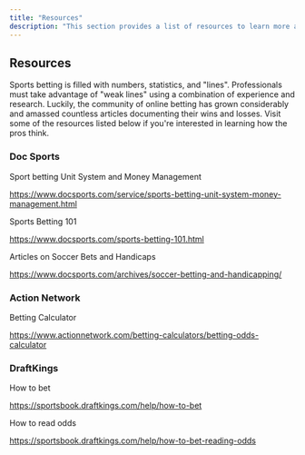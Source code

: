 ```yaml
---
title: "Resources"
description: "This section provides a list of resources to learn more about online betting"
---
```


## Resources
Sports betting is filled with numbers, statistics, and "lines". Professionals must take
advantage of "weak lines" using a combination of experience and research. Luckily, the
community of online betting has grown considerably and amassed countless articles documenting
their wins and losses. Visit some of the resources listed below if you're interested in learning
how the pros think.

### Doc Sports
Sport betting Unit System and Money Management

https://www.docsports.com/service/sports-betting-unit-system-money-management.html

Sports Betting 101

https://www.docsports.com/sports-betting-101.html

Articles on Soccer Bets and Handicaps

https://www.docsports.com/archives/soccer-betting-and-handicapping/

### Action Network
Betting Calculator

https://www.actionnetwork.com/betting-calculators/betting-odds-calculator

### DraftKings
How to bet

https://sportsbook.draftkings.com/help/how-to-bet

How to read odds

https://sportsbook.draftkings.com/help/how-to-bet-reading-odds